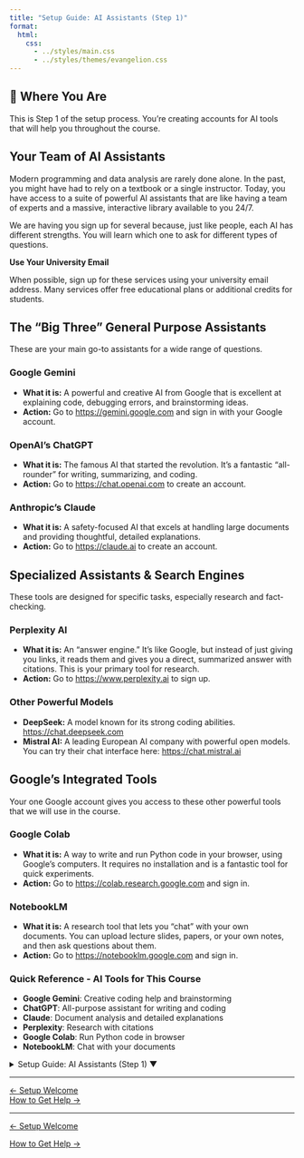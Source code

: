 ```yaml
---
title: "Setup Guide: AI Assistants (Step 1)"
format:
  html:
    css:
      - ../styles/main.css
      - ../styles/themes/evangelion.css
---
```


## 📍 Where You Are

This is Step 1 of the setup process. You're creating accounts for AI tools that will help you throughout the course.

## Your Team of AI Assistants

Modern programming and data analysis are rarely done alone. In the past, you might have had to rely on a textbook or a single instructor. Today, you have access to a suite of powerful AI assistants that are like having a team of experts and a massive, interactive library available to you 24/7.

We are having you sign up for several because, just like people, each AI has different strengths. You will learn which one to ask for different types of questions.

::: {.callout-tip}
**Use Your University Email**

When possible, sign up for these services using your university email address. Many services offer free educational plans or additional credits for students.
:::

## The "Big Three" General Purpose Assistants

These are your main go-to assistants for a wide range of questions.

### Google Gemini
-   **What it is:** A powerful and creative AI from Google that is excellent at explaining code, debugging errors, and brainstorming ideas.
-   **Action:** Go to [https://gemini.google.com](https://gemini.google.com) and sign in with your Google account.

### OpenAI's ChatGPT
-   **What it is:** The famous AI that started the revolution. It's a fantastic "all-rounder" for writing, summarizing, and coding.
-   **Action:** Go to [https://chat.openai.com](https://chat.openai.com) to create an account.

### Anthropic's Claude
-   **What it is:** A safety-focused AI that excels at handling large documents and providing thoughtful, detailed explanations.
-   **Action:** Go to [https://claude.ai](https://claude.ai) to create an account.

## Specialized Assistants & Search Engines

These tools are designed for specific tasks, especially research and fact-checking.

### Perplexity AI
-   **What it is:** An "answer engine." It's like Google, but instead of just giving you links, it reads them and gives you a direct, summarized answer with citations. This is your primary tool for research.
-   **Action:** Go to [https://www.perplexity.ai](https://www.perplexity.ai) to sign up.

### Other Powerful Models
-   **DeepSeek:** A model known for its strong coding abilities. [https://chat.deepseek.com](https://chat.deepseek.com)
-   **Mistral AI:** A leading European AI company with powerful open models. You can try their chat interface here: [https://chat.mistral.ai](https://chat.mistral.ai)

## Google's Integrated Tools

Your one Google account gives you access to these other powerful tools that we will use in the course.

### Google Colab
-   **What it is:** A way to write and run Python code in your browser, using Google's computers. It requires no installation and is a fantastic tool for quick experiments.
-   **Action:** Go to [https://colab.research.google.com](https://colab.research.google.com) and sign in.

### NotebookLM
-   **What it is:** A research tool that lets you "chat" with your own documents. You can upload lecture slides, papers, or your own notes, and then ask questions about them.
-   **Action:** Go to [https://notebooklm.google.com](https://notebooklm.google.com) and sign in.

::: {.callout-tip}
### Quick Reference - AI Tools for This Course
- **Google Gemini**: Creative coding help and brainstorming
- **ChatGPT**: All-purpose assistant for writing and coding
- **Claude**: Document analysis and detailed explanations
- **Perplexity**: Research with citations
- **Google Colab**: Run Python code in browser
- **NotebookLM**: Chat with your documents
:::

```{=html}
<div class="page-navigation-container">

  <!-- Smart Breadcrumb Dropdown -->
  <div class="breadcrumb-container">
    <details class="breadcrumb-dropdown">
      <summary>
        <span class="breadcrumb-prefix">Setup Guide:</span>
        <span class="breadcrumb-current">AI Assistants (Step 1)</span>
        <span class="breadcrumb-caret">▼</span>
      </summary>
      <ul class="breadcrumb-list">
        <li><a href="./00_index.qmd">Welcome</a></li>
        <li><a href="./01_creating_llm_accounts.qmd" class="active">AI Assistants (Step 1)</a></li>
        <li><a href="./02_how_to_get_help.qmd">How to Get Help (Step 2)</a></li>
        <li><a href="./03_installing_python.qmd">Install Python (Step 3)</a></li>
        <li><a href="./04_alternative_gitpod_setup.qmd">Gitpod Alternative (Step 4)</a></li>
        <li><a href="./05_installing_your_editor.qmd">Install Editor (Step 5)</a></li>
        <li><a href="./06_setting_up_git_and_github.qmd">Git & GitHub (Step 6)</a></li>
        <li><a href="./07_forking_and_cloning.qmd">Fork & Clone (Step 7)</a></li>
        <li><a href="./08_installing_and_testing_quarto.qmd">Install Quarto (Step 8)</a></li>
      </ul>
    </details>
  </div>

  <hr class="nav-divider">

  <!-- Prev/Next Buttons -->
  <div class="navigation">
    <div class="nav-buttons">
      <div class="nav-left">
        <a href="./00_index.qmd" class="nav-button prev">← Setup Welcome</a>
      </div>
      <div class="nav-right">
        <a href="./02_how_to_get_help.qmd" class="nav-button next">How to Get Help →</a>
      </div>
    </div>
  </div>

</div>
```

---

::: {.navigation}
::: {.nav-buttons}
::: {.nav-left}
[← Setup Welcome](./00_index.qmd){.nav-button .prev}
:::
::: {.nav-right}
[How to Get Help →](./02_how_to_get_help.qmd){.nav-button .next}
:::
:::
::: 